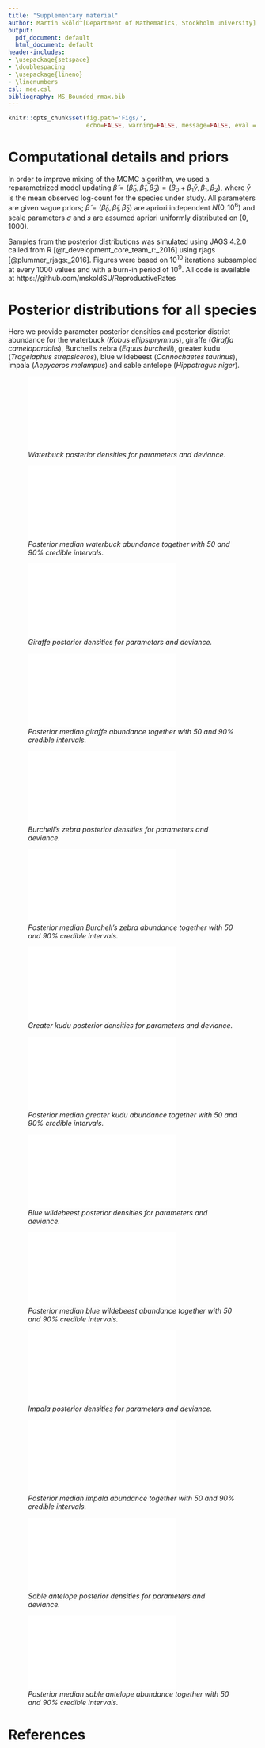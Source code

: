 ```yaml
---
title: "Supplementary material"
author: Martin Sköld^[Department of Mathematics, Stockholm university] and Jonas Knape^[Department of Ecology, Swedish University of Agricultural Sciences]
output:
  pdf_document: default
  html_document: default
header-includes:
- \usepackage{setspace}
- \doublespacing
- \usepackage{lineno}
- \linenumbers
csl: mee.csl
bibliography: MS_Bounded_rmax.bib
---
```




```r
knitr::opts_chunk$set(fig.path='Figs/',
                      echo=FALSE, warning=FALSE, message=FALSE, eval = TRUE)
```

# Computational details and priors

In order to improve mixing of the MCMC algorithm, we used a reparametrized model updating $\tilde{\beta}=(\tilde{\beta}_0, \tilde{\beta}_1, \tilde{\beta}_2)=(\beta_0+\beta_1\bar{y}, \beta_1, \beta_2)$, where $\bar{y}$ is the mean observed log-count for the species under study. All parameters are given vague priors; $\tilde{\beta}=(\tilde{\beta}_0, \tilde{\beta}_1, \tilde{\beta}_2)$ are apriori independent $N(0,10^6)$ and scale parameters $\sigma$ and $s$ are assumed apriori uniformly distributed on $(0,1000)$.

Samples from the posterior distributions was simulated using JAGS 4.2.0 called from R [@r_development_core_team_r:_2016] using rjags [@plummer_rjags:_2016]. Figures were based on $10^{10}$ iterations subsampled at every 1000 values and with a burn-in period of $10^9$. All code is available at https://github.com/mskoldSU/ReproductiveRates 

# Posterior distributions for all species

Here we provide parameter posterior densities and posterior district abundance for the waterbuck (*Kobus ellipsiprymnus*), giraffe (*Giraffa camelopardalis*), Burchell’s zebra (*Equus burchelli*), greater kudu (*Tragelaphus strepsiceros*), blue wildebeest (*Connochaetes taurinus*), impala (*Aepyceros melampus*) and sable antelope (*Hippotragus niger*).


![_Waterbuck posterior densities for parameters and deviance._](Figs_supp/waterbuck_par_fig.pdf)


![_Posterior median waterbuck abundance together with 50 and 90% credible intervals._](Figs_supp/waterbuck_pop_fig.pdf)



![_Giraffe posterior densities for parameters and deviance._](Figs_supp/giraffe_par_fig.pdf)


![_Posterior median giraffe abundance together with 50 and 90% credible intervals._](Figs_supp/giraffe_pop_fig.pdf)


![_Burchell's zebra posterior densities for parameters and deviance._](Figs_supp/zebra_par_fig.pdf)


![_Posterior median  Burchell's zebra abundance together with 50 and 90% credible intervals._](Figs_supp/zebra_pop_fig.pdf)


![_Greater kudu posterior densities for parameters and deviance._](Figs_supp/kudu_par_fig.pdf)


![_Posterior median greater kudu abundance together with 50 and 90% credible intervals._](Figs_supp/kudu_pop_fig.pdf)


![_Blue wildebeest posterior densities for parameters and deviance._](Figs_supp/wildebeest_par_fig.pdf)


![_Posterior median blue wildebeest abundance together with 50 and 90% credible intervals._](Figs_supp/wildebeest_pop_fig.pdf)


![_Impala posterior densities for parameters and deviance._](Figs_supp/impala_par_fig.pdf)


![_Posterior median impala abundance together with 50 and 90% credible intervals._](Figs_supp/impala_pop_fig.pdf)


![_Sable antelope posterior densities for parameters and deviance._](Figs_supp/sable_par_fig.pdf)


![_Posterior median sable antelope abundance together with 50 and 90% credible intervals._](Figs_supp/sable_pop_fig.pdf)

# References

<div id="refs"></div>